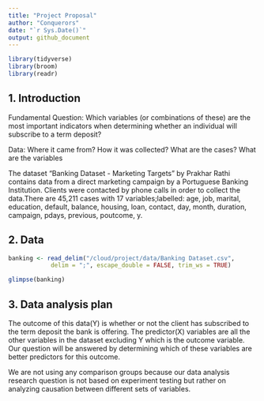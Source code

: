 ```yaml
---
title: "Project Proposal"
author: "Conquerors"
date: "`r Sys.Date()`"
output: github_document
---
```


```r
library(tidyverse)
library(broom)
library(readr)
```

## 1. Introduction

Fundamental Question: Which variables (or combinations of these) are the most important indicators when determining whether an individual will subscribe to a term deposit?

Data:
Where it came from?
How it was collected?
What are the cases?
What are the variables

The dataset "Banking Dataset - Marketing Targets" by Prakhar Rathi contains data  from a direct marketing campaign by a Portuguese Banking Institution. Clients were contacted by phone calls in order to collect the data.There are 45,211 cases with 17 variables;labelled: age, job, marital, education, default, balance, housing, loan, contact, day, month, duration, campaign, pdays, previous, poutcome, y.

## 2. Data

```r

banking <- read_delim("/cloud/project/data/Banking Dataset.csv",
            delim = ";", escape_double = FALSE, trim_ws = TRUE)

glimpse(banking)

```


## 3. Data analysis plan

The outcome of this data(Y) is whether or not the client has subscribed to the term deposit the bank is offering. The predictor(X) variables are all the other variables in the dataset excluding Y which is the outcome variable. Our question will be answered by determining which of these variables are better predictors for this outcome.

We are not using any comparison groups because our data analysis research question is not based on experiment testing but rather on analyzing causation between different sets of variables. 




